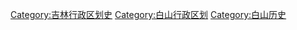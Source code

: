 [[Category:吉林行政区划史|Category:吉林行政区划史]]
[[Category:白山行政区划|Category:白山行政区划]]
[[Category:白山历史|Category:白山历史]]